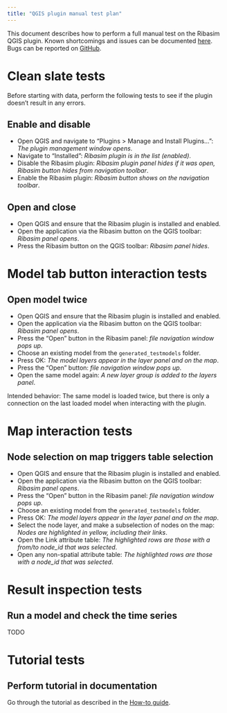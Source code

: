 ```yaml
---
title: "QGIS plugin manual test plan"
---
```


This document describes how to perform a full manual test on the Ribasim QGIS plugin.
Known shortcomings and issues can be documented [here](/known_issues.qmd).
Bugs can be reported on [GitHub](https://github.com/Deltares/Ribasim/issues).

# Clean slate tests
Before starting with data, perform the following tests to see if the plugin doesn't result in any errors.

## Enable and disable

- Open QGIS and navigate to "Plugins > Manage and Install Plugins...": _The plugin management window opens_.
- Navigate to "Installed": _Ribasim plugin is in the list (enabled)_.
- Disable the Ribasim plugin: _Ribasim plugin panel hides if it was open, Ribasim button hides from navigation toolbar_.
- Enable the Ribasim plugin: _Ribasim button shows on the navigation toolbar_.

## Open and close

- Open QGIS and ensure that the Ribasim plugin is installed and enabled.
- Open the application via the Ribasim button on the QGIS toolbar: _Ribasim panel opens_.
- Press the Ribasim button on the QGIS toolbar: _Ribasim panel hides_.

# Model tab button interaction tests

## Open model twice

- Open QGIS and ensure that the Ribasim plugin is installed and enabled.
- Open the application via the Ribasim button on the QGIS toolbar: _Ribasim panel opens_.
- Press the "Open" button in the Ribasim panel: _file navigation window pops up_.
- Choose an existing model from the `generated_testmodels` folder.
- Press OK: _The model layers appear in the layer panel and on the map_.
- Press the "Open" button: _file navigation window pops up_.
- Open the same model again: _A new layer group is added to the layers panel_.

Intended behavior: The same model is loaded twice, but there is only a connection on the last loaded model when interacting with the plugin.

# Map interaction tests

## Node selection on map triggers table selection

- Open QGIS and ensure that the Ribasim plugin is installed and enabled.
- Open the application via the Ribasim button on the QGIS toolbar: _Ribasim panel opens_.
- Press the "Open" button in the Ribasim panel: _file navigation window pops up_.
- Choose an existing model from the `generated_testmodels` folder.
- Press OK: _The model layers appear in the layer panel and on the map_.
- Select the node layer, and make a subselection of nodes on the map: _Nodes are highlighted in yellow, including their links_.
- Open the Link attribute table: _The highlighted rows are those with a from/to node\_id that was selected_.
- Open any non-spatial attribute table: _The highlighted rows are those with a node\_id that was selected_.

# Result inspection tests

## Run a model and check the time series
TODO

# Tutorial tests

## Perform tutorial in documentation

Go through the tutorial as described in the [How-to guide](/guide/qgis.qmd).
